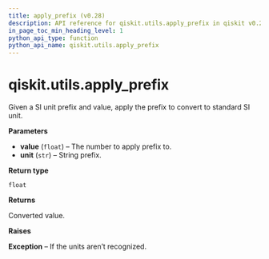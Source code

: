 ```yaml
---
title: apply_prefix (v0.28)
description: API reference for qiskit.utils.apply_prefix in qiskit v0.28
in_page_toc_min_heading_level: 1
python_api_type: function
python_api_name: qiskit.utils.apply_prefix
---
```


<span id="qiskit-utils-apply-prefix" />

# qiskit.utils.apply\_prefix

<Function id="qiskit.utils.apply_prefix" isDedicatedPage={true} github="https://github.com/qiskit/qiskit/tree/stable/0.18/qiskit/utils/units.py" signature="apply_prefix(value, unit)">
  Given a SI unit prefix and value, apply the prefix to convert to standard SI unit.

  **Parameters**

  *   **value** (`float`) – The number to apply prefix to.
  *   **unit** (`str`) – String prefix.

  **Return type**

  `float`

  **Returns**

  Converted value.

  **Raises**

  **Exception** – If the units aren’t recognized.
</Function>

